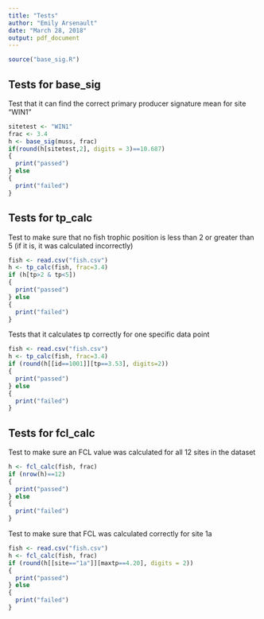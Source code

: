 ```yaml
---
title: "Tests"
author: "Emily Arsenault"
date: "March 28, 2018"
output: pdf_document
---
```


```r
source("base_sig.R")
```

## Tests for base_sig

Test that it can find the correct primary producer signature mean for site "WIN1"

```r
sitetest <- "WIN1"
frac <- 3.4
h <- base_sig(muss, frac)
if(round(h[sitetest,2], digits = 3)==10.687)
{
  print("passed")
} else
{
  print("failed")
}
```

## Tests for tp_calc

Test to make sure that no fish trophic position is less than 2 or greater than 5 (if it is, it was calculated incorrectly)

```r
fish <- read.csv("fish.csv")
h <- tp_calc(fish, frac=3.4)
if (h[tp>2 & tp<5])
{
  print("passed")
} else
{
  print("failed")
}
```

Tests that it calculates tp correctly for one specific data point

```r
fish <- read.csv("fish.csv")
h <- tp_calc(fish, frac=3.4)
if (round(h[[id==1001]][tp==3.53], digits=2))
{
  print("passed")
} else
{
  print("failed")
}
```
  
## Tests for fcl_calc

Test to make sure an FCL value was calculated for all 12 sites in the dataset

```r
h <- fcl_calc(fish, frac)
if (nrow(h)==12)
{
  print("passed")
} else
{
  print("failed")
}
```

Test to make sure that FCL was calculated correctly for site 1a

```r
fish <- read.csv("fish.csv")
h <- fcl_calc(fish, frac)
if (round(h[[site=="1a"]][maxtp==4.20], digits = 2))
{
  print("passed")
} else
{
  print("failed")
}
```